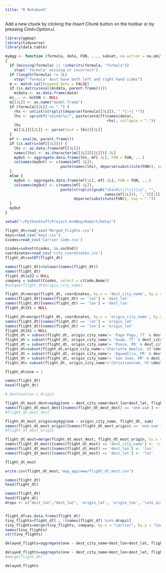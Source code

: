 ```yaml
---
title: "R Notebook"
---
```

Add a new chunk by clicking the *Insert Chunk* button on the toolbar or by pressing *Cmd+Option+I*.
```r
library(ggmap)
library(tidyverse)
library(data.table)

myAgg <- function (formula, data, FUN, ..., subset, na.action = na.omit) 
{
  if (missing(formula) || !inherits(formula, "formula")) 
    stop("'formula' missing or incorrect")
  if (length(formula) != 3L) 
    stop("'formula' must have both left and right hand sides")
  m <- match.call(expand.dots = FALSE)
  if (is.matrix(eval(m$data, parent.frame()))) 
    m$data <- as.data.frame(data)
  m$... <- m$FUN <- NULL
  m[[1L]] <- as.name("model.frame")
  if (formula[[2L]] == ".") {
    rhs <- unlist(strsplit(deparse(formula[[3L]]), " *[:+] *"))
    lhs <- sprintf("cbind(%s)", paste(setdiff(names(data), 
                                              rhs), collapse = ","))
    lhs
    m[[2L]][[2L]] <- parse(text = lhs)[[1L]]
  }
  mf <- eval(m, parent.frame())
  if (is.matrix(mf[[1L]])) {
    lhs <- as.data.frame(mf[[1L]])
    names(lhs) <- as.character(m[[2L]][[2L]])[-1L]
    myOut <- aggregate.data.frame(lhs, mf[-1L], FUN = FUN, ...)
    colnames(myOut) <- c(names(mf[-1L]), 
                         paste(names(lhs), deparse(substitute(FUN)), sep = "."))
  }
  else {
    myOut <- aggregate.data.frame(mf[1L], mf[-1L], FUN = FUN, ...)
    colnames(myOut) <- c(names(mf[-1L]), 
                         paste(strsplit(gsub("cbind\\(|\\)|\\s", "", 
                                             names(mf[1L])), ",")[[1]],
                               deparse(substitute(FUN)), sep = "."))
  } 
  myOut
}

```

```r
setwd("~/PythonStuff/Project-ArmBop/Robert/Data/")

flight_dt=read_csv('Merged_Flights.csv')
keys=read_csv('Keys.csv')
Ccodes=read_csv('Carrier Code.csv')

Ccodes=subset(Ccodes, is.na(End))
coordinates=read_csv('city_coordinates.csv')
flight_dt=setDT(flight_dt)
```

```r
names(flight_dt)=tolower(names(flight_dt))
names(flight_dt)
flight_dt$x22 = NULL
company = subset(Ccodes, select = c(Code,Name))
#unique(flight_dt$origin_city_name)
```



```r
flight_dt=merge(flight_dt, coordinates, by.x = 'dest_city_name', by.y = 'city_name')
names(flight_dt)[names(flight_dt) == 'lat'] = 'dest_lat'
names(flight_dt)[names(flight_dt) == 'lon'] = 'dest_lon'
flight_dt$X1 = NULL

flight_dt=merge(flight_dt, coordinates, by.x = 'origin_city_name', by.y = 'city_name')
names(flight_dt)[names(flight_dt) == 'lat'] = 'origin_lat'
names(flight_dt)[names(flight_dt) == 'lon'] = 'origin_lon'
flight_dt$X1 = NULL
flight_dt = subset(flight_dt, origin_city_name!= 'Pago Pago, TT' & dest_city_name!= 'Pago Pago, TT')
flight_dt = subset(flight_dt, origin_city_name!= 'Guam, TT' & dest_city_name!= 'Guam, TT')
flight_dt = subset(flight_dt, origin_city_name!= 'Ponce, PR' & dest_city_name!= 'Ponce, PR')
flight_dt=subset(flight_dt,origin_city_name!='Charlotte Amalie, VI'&dest_city_name!='Charlotte Amalie, VI')
flight_dt = subset(flight_dt, origin_city_name!= 'Aguadilla, PR' & dest_city_name!= 'Aguadilla, PR')
flight_dt = subset(flight_dt, origin_city_name!= 'San Juan, PR' & dest_city_name!= 'San Juan, PR')
flight_dt= subset(flight_dt, origin_city_name!='Christiansted, VI'&dest_city_name!='Christiansted, VI')

flight_dt$one = 1
```

```r
names(flight_dt)
head(flight_dt)
```

```r
# Destination / Origin

flight_dt_most_dest=myAgg(one ~ dest_city_name+dest_lon+dest_lat, flight_dt, sum)
names(flight_dt_most_dest)[names(flight_dt_most_dest) == 'one.sum'] <- 'dest.sum'
#flight_dt_most_dest

flight_dt_most_origin=myAgg(one ~ origin_city_name, flight_dt, sum)
names(flight_dt_most_origin)[names(flight_dt_most_origin) == 'one.sum'] <- 'origin.sum'
#flight_dt_most_origin

flight_dt_most=merge(flight_dt_most_dest, flight_dt_most_origin, by.x = 'dest_city_name', by.y = 'origin_city_name', all = T)
names(flight_dt_most)[names(flight_dt_most) == 'dest_city_name'] <- 'city_name'
names(flight_dt_most)[names(flight_dt_most) == 'dest_lon'] <- 'lon'
names(flight_dt_most)[names(flight_dt_most) == 'dest_lat'] <- 'lat'

flight_dt_most

write.csv(flight_dt_most,'map_app/www/flight_dt_most.csv')

```

```r



names(flight_dt)
head(flight_dt)

```


```r
names(flight_dt)
head(flight_dt)
drops <- c("dest_lon","dest_lat", 'origin_lat', 'origin_lon', 'late_aircraft_delay', 'security_delay','nas_delay','carrier_delay','dest','origin', 'year','month', 'weather_delay','div_airport_landings','day_of_month')


flight_df=as.data.frame(flight_dt)
tiny_flights=flight_df[ , !(names(flight_df) %in% drops)]
tiny_flights=merge(tiny_flights, company, by.x = "carrier", by.y = "Code", all.x = T)
names(tiny_flights)
str(tiny_flights)

delayed_flights=aggregate(one ~ dest_city_name+dest_lon+dest_lat, flight_dt, sum)

delayed_flights=aggregate(one ~ dest_city_name+dest_lon+dest_lat, flight_dt, sum)
#merge(flight_dt)

delayed_flights


```

